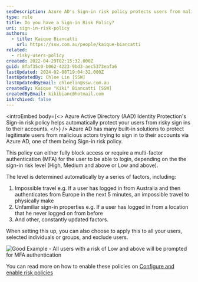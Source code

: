 ```yaml
---
seoDescription: Azure AD's Sign-in risk policy protects users from malicious sign-ins by automatically blocking or requiring MFA based on determined risk levels.
type: rule
title: Do you have a Sign-in Risk Policy?
uri: sign-in-risk-policy
authors:
  - title: Kaique Biancatti
    url: https://ssw.com.au/people/kaique-biancatti
related:
  - risky-users-policy
created: 2022-04-29T02:15:32.000Z
guid: 8faf35c0-b062-4223-9bd3-aec5373eafa6
lastUpdated: 2024-02-08T19:04:32.000Z
lastUpdatedBy: Chloe Lin [SSW]
lastUpdatedByEmail: chloelin@ssw.com.au
createdBy: Kaique "Kiki" Biancatti [SSW]
createdByEmail: kikibianc@hotmail.com
isArchived: false
---
```


<introEmbed
  body={<>
Azure Active Directory (AAD) Identity Protection's Sign-in risk policy helps automatically protect your users from risky sign ins to their accounts.
  </>}
/>
Azure AD has many built-in solutions to protect legitimate users from malicious actors trying to sign in to their accounts via Azure AD, one of them being Sign-in risk policy.

This policy can either fully block access or require a multi-factor authentication (MFA) for the user to be able to login, depending on the the sign-in risk level (High, Medium and above or Low and above).

The level is determined automatically by a series of factors, including:

1. Impossible travel e.g. If a user has logged in from Australia and then authenticates from Europe in the next 5 minutes, an impossible travel to physically make
2. Unfamiliar sign-in properties e.g. If a user has logged in from a location that he never logged on from before
3. And other, constantly updated factors.

When setting this up, you can also choose to apply this to all your users, selected individuals or groups, and exclude users.

![Good Example - All users with a risk of Low and above will be prompted for MFA authentication](/uploads/rules/sign-in-risk-policy/signinrisk.jpg)

You can read more on how to enable these policies on [Configure and enable risk policies](https://docs.microsoft.com/en-us/azure/active-directory/identity-protection/howto-identity-protection-configure-risk-policies?WT.mc_id=ES-MVP-33518)
